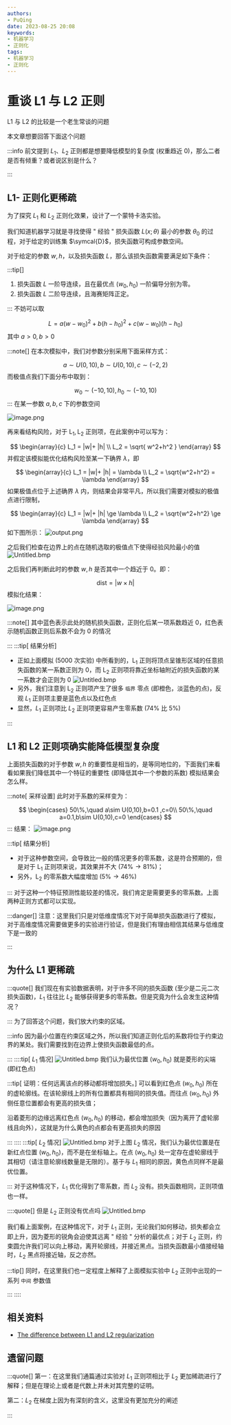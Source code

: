```yaml
---
authors:
- PuQing
date: 2023-08-25 20:08
keywords:
- 机器学习
- 正则化
tags:
- 机器学习
- 正则化
---
```

# 重谈 L1 与 L2 正则

L1 与 L2 的比较是一个老生常谈的问题

本文章想要回答下面这个问题

:::info
前文提到 $L_{1}$、$L_{2}$ 正则都是想要降低模型的复杂度 (权重趋近 $0$)，那么二者是否有倾重？或者说区别是什么？


:::
## L1- 正则化更稀疏

为了探究 $L_{1}$ 和 $L_{2}$ 正则化效果，设计了一个蒙特卡洛实验。


<!--truncate-->
我们知道机器学习就是寻找使得 " 经验 " 损失函数 $L(x;\theta)$ 最小的参数 $\theta_{0}$ 的过程，对于给定的训练集 $\symcal{D}$，损失函数可构成参数空间。

对于给定的参数 $w,h$，以及损失函数 ${L}$，那么该损失函数需要满足如下条件：

:::tip[]

1. 损失函数 $L$ 一阶导连续，且在最优点 $(w_{0},h_{0})$ 一阶偏导分别为零。
2. 损失函数 $L$ 二阶导连续，且海赛矩阵正定。

:::
不妨可以取

$$
L=a(w-w_{0})^2+b(h-h_{0})^2+c(w-w_{0})(h-h_{0})
$$
其中 $a>0,b>0$

:::note[]
在本次模拟中，我们对参数分别采用下面采样方式：

$$
a\sim U(0,10),b\sim U(0,10),c\sim(-2,2)
$$
而极值点我们下面分布中取到：

$$
w_{0}\sim(-10,10),h_{0}\sim(-10,10)
$$
:::
在某一参数 $a,b,c$ 下的参数空间

![image.png](https://images.puqing.work/2023/08/26/64e97b6a065af.png)

再来看结构风险，对于 $\mathrm{L_{1}},\mathrm{L_{2}}$ 正则项，在此案例中可以写为：

$$
\begin{array}{c}
L_1 = |w|+ |h| \\
L_2 = \sqrt{ w^2+h^2 } 
\end{array}
$$
并假定该模拟能优化结构风险至某一下确界 $\lambda$，即

$$
\begin{array}{c}
L_1 = |w|+ |h| =  \lambda  \\
L_2 = \sqrt{w^2+h^2} = \lambda  
\end{array}
$$
如果极值点位于上述确界 $\lambda$ 内，则结果会非常平凡，所以我们需要对模拟的极值点进行限制，

$$
\begin{array}{c}
L_1 = |w|+ |h| \ge  \lambda  \\
L_2 = \sqrt{w^2+h^2} \ge \lambda  
\end{array}
$$
如下图所示：
![output.png](https://images.puqing.work/2023/08/26/64e9827b7d78a.png)

之后我们检查在边界上的点在随机选取的极值点下使得经验风险最小的值
![Untitled.bmp](https://images.puqing.work/2023/08/26/64e9855d66c51.bmp)

之后我们再判断此时的参数 $w,h$ 是否其中一个趋近于 $0$。即：

$$
\mathrm{dist} = |w\times h |
$$
模拟化结果：

![image.png](https://images.puqing.work/2023/08/27/64eb33e69a948.png)

:::note[]
其中蓝色表示此处的随机损失函数，正则化后某一项系数趋近 $0$，红色表示随机函数正则后系数不会为 $0$ 的情况

:::
:::tip[ 结果分析]

- 正如上面模拟 (5000 次实验) 中所看到的，$\mathrm{L}_{1}$ 正则将顶点呈锥形区域的任意损失函数的某一系数正则为 $0$，而 $\mathrm{L}_{2}$ 正则项将靠近坐标轴附近的损失函数的某一系数才会正则为 $0$
  ![Untitled.bmp](https://images.puqing.work/2023/08/27/64eb3c4d73b55.bmp)
- 另外，我们注意到 $\mathrm{L}_{2}$ 正则项产生了很多 `临界` 零点 (即橙色，淡蓝色的点)，反观 $L_{1}$ 正则项主要是蓝色点以及红色点
- 显然，$L_{1}$ 正则项比 $L_{2}$ 正则项更容易产生零系数 ($74\%$ 比 $5\%$)

:::
## L1 和 L2 正则项确实能降低模型复杂度

上面损失函数的对于参数 $w,h$ 的重要性是相当的，是等同地位的，下面我们来看看如果我们降低其中一个特征的重要性 (即降低其中一个参数的系数) 模拟结果会怎么样。

:::note[ 采样设置]
此时对于系数的采样变为：

$$
\begin{cases}
50\%,\quad a\sim U(0,10),b=0.1 ,c=0\\
50\%,\quad a=0.1,b\sim U(0,10),c=0
\end{cases}
$$
:::
结果：
![image.png](https://images.puqing.work/2023/08/27/64eb404e19395.png)

:::tip[ 结果分析]

- 对于这种<Highlight>参数空间</Highlight>，会导致比一般的情况更多的零系数，这是符合预期的，但是对于 $\mathrm{L}_{1}$ 正则项来说，其效果并不大 ($74\%\to 81\%$)；
- 另外，$\mathrm{L}_{2}$ 的零系数大幅度增加 ($5\%\to 46\%$)

:::
对于这种一个特征预测性能较差的情况，我们肯定是需要更多的零系数。上面两种正则方式都可以实现。

:::danger[]
注意：这里我们只是对低维度情况下对于简单损失函数进行了模拟，对于高维度情况需要做更多的实验进行验证，但是我们有理由相信其结果与低维度下是一致的

:::
## 为什么 L1 更稀疏

:::quote[]
我们现在有实验数据表明，对于许多不同的损失函数 (至少是二元二次损失函数)，$L_{1}$ 往往比 $L_{2}$ 能够获得更多的零系数。但是究竟为什么会发生这种情况？

:::
为了回答这个问题，我们放大约束的区域。

:::info
因为最小位置在约束区域之外，所以我们知道正则化后的系数将位于约束边界的某处。我们需要找到在边界上使损失函数最低的点。


:::
::::tip[ $L_{1}$ 情况]
![Untitled.bmp](https://images.puqing.work/2023/08/27/64eb546c7eb7b.bmp)
我们认为最优位置 $(w_{0},h_{0})$ 就是菱形的尖端 (即红色点)

:::tip[ 证明：任何远离该点的移动都将增加损失。]
可以看到红色点 $(w_{0},h_{0})$ 所在的虚轮廓线。在该轮廓线上的所有位置都具有相同的损失值。而往点 $(w_{0},h_{0})$ 外侧任意位置都会有更高的损失值；

沿着菱形的边缘远离红色点 $(w_{0},h_{0})$ 的移动，都会增加损失（因为离开了虚轮廓线且向外），这就是为什么黄色的点都会有更高损失的原因

:::
::::
:::tip[ $L_{2}$ 情况]
![Untitled.bmp](https://images.puqing.work/2023/08/27/64eb50f35f6a1.bmp)
对于上图 $L_{2}$ 情况，我们认为最优位置是在新红点位置 $(w_{0},h_{0})$，而不是在坐标轴上。在点 $(w_{0},h_{0})$ 处一定存在虚轮廓线于其相切（请注意轮廓线数量是无限的）。基于与 $L_{1}$ 相同的原因，黄色点同样不是最优位置。

:::
对于这种情况下，$L_{1}$ 优化得到了零系数，而 $L_{2}$ 没有。损失函数相同，正则项值也一样。

::::quote[]
但是 $L_{2}$ 正则没有优点吗
![Untitled.bmp](https://images.puqing.work/2023/08/27/64eb5eb064e8e.bmp)

我们看上面案例，在这种情况下，对于 $L_{1}$ 正则，无论我们如何移动，损失都会立即上升，因为菱形的锐角会迫使其远离 " 经验 " 分析的最优点；对于 $L_{2}$ 正则，约束圆允许我们可以向上移动，离开轮廓线，并接近黑点。当损失函数最小值接经轴时，$L_{2}$ 黑点将接近轴，反之亦然。

:::tip[]
同时，在这里我们也一定程度上解释了上面模拟实验中 $L_{2}$ 正则中出现的一系列 `中间` 参数值

:::
::::
## 相关资料

- [The difference between L1 and L2 regularization](https://explained.ai/regularization/L1vsL2.html)

## 遗留问题

:::quote[]
第一：在这里我们通篇通过实验对 $L_{1}$ 正则项相比于 $L_{2}$ 更加稀疏进行了解释；但是在理论上或者是代数上并未对其完整的证明。

第二：$L_{2}$ 在梯度上因为有深刻的含义，这里没有更加充分的阐述

:::
